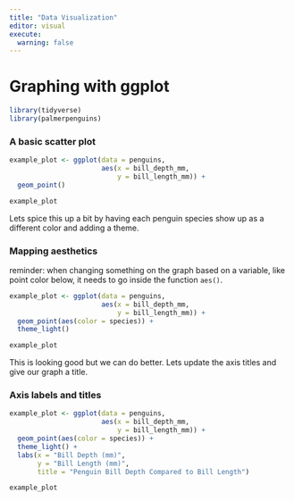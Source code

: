 ```yaml
---
title: "Data Visualization"
editor: visual
execute: 
  warning: false
---
```


# Graphing with ggplot

```r
library(tidyverse)
library(palmerpenguins)
```

### A basic scatter plot

```r

example_plot <- ggplot(data = penguins, 
                       aes(x = bill_depth_mm,
                           y = bill_length_mm)) +
  geom_point()

example_plot
```

Lets spice this up a bit by having each penguin species show up as a different color and adding a theme. 

### Mapping aesthetics

reminder: when changing something on the graph based on a variable, like point color below, it needs to go inside the function `aes()`.

```r
example_plot <- ggplot(data = penguins, 
                       aes(x = bill_depth_mm,
                           y = bill_length_mm)) +
  geom_point(aes(color = species)) +
  theme_light()

example_plot
```
This is looking good but we can do better. Lets update the axis titles and give our graph a title. 

### Axis labels and titles

```r
example_plot <- ggplot(data = penguins, 
                       aes(x = bill_depth_mm,
                           y = bill_length_mm)) +
  geom_point(aes(color = species)) +
  theme_light() +
  labs(x = "Bill Depth (mm)",
       y = "Bill Length (mm)",
       title = "Penguin Bill Depth Compared to Bill Length")

example_plot
```

